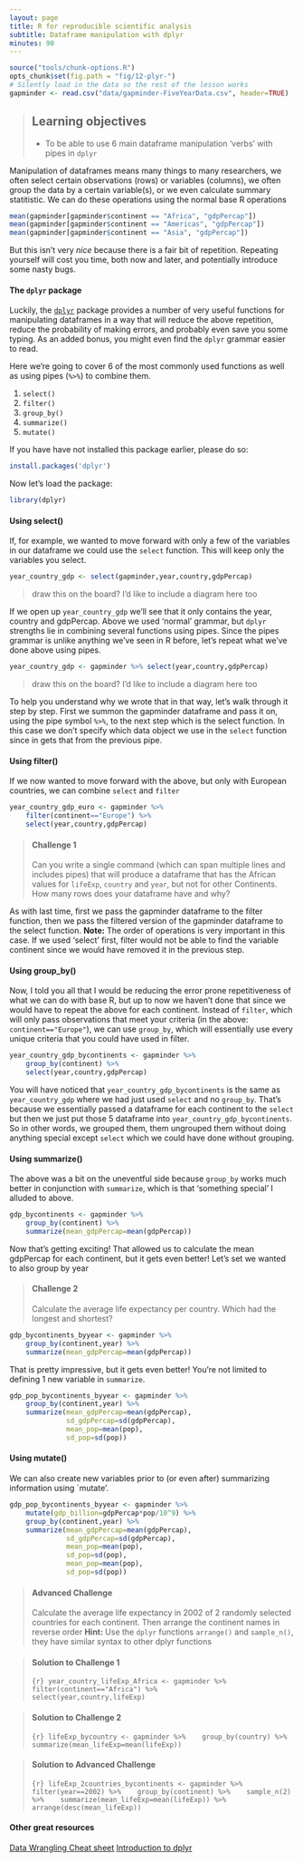 ```yaml
---
layout: page
title: R for reproducible scientific analysis
subtitle: Dataframe manipulation with dplyr
minutes: 90
---
```


```r
source("tools/chunk-options.R")
opts_chunk$set(fig.path = "fig/12-plyr-")
# Silently load in the data so the rest of the lesson works
gapminder <- read.csv("data/gapminder-FiveYearData.csv", header=TRUE)
```

> ## Learning objectives {.objectives}
>
> * To be able to use 6 main dataframe manipulation 'verbs' with pipes in `dplyr`
>

Manipulation of dataframes means many things to many researchers, we often select certain observations (rows) or variables (columns), we often group the data by a certain variable(s), or we even calculate summary statitistic. We can do these operations using the normal base R operations

```r
mean(gapminder[gapminder$continent == "Africa", "gdpPercap"])
mean(gapminder[gapminder$continent == "Americas", "gdpPercap"])
mean(gapminder[gapminder$continent == "Asia", "gdpPercap"])
```

But this isn't very *nice* because there is a fair bit of repetition. Repeating yourself will cost you time, both now and later, and potentially introduce some nasty bugs.

#### The `dplyr` package

Luckily, the [`dplyr`](https://cran.r-project.org/web/packages/dplyr/dplyr.pdf) package provides a number of very useful functions for manipulating dataframes in a way that will reduce the above repetition, reduce the probability of making errors, and probably even save you some typing. As an added bonus, you might even find the `dplyr` grammar easier to read.

Here we're going to cover 6  of the most commonly used functions as well as using pipes (`%>%`) to combine them. 

1. `select()`
2. `filter()`
3. `group_by()`
4. `summarize()`
5. `mutate()`

If you have have not installed this package earlier, please do so:

```r
install.packages('dplyr')
```

Now let's load the package:

```r
library(dplyr)
```

#### Using select()

If, for example, we wanted to move forward with only a few of the variables in our dataframe we could use the `select` function. This will keep only the variables you select.

```r
year_country_gdp <- select(gapminder,year,country,gdpPercap)
```

> draw this on the board? I'd like to include a diagram here too

If we open up `year_country_gdp` we'll see that it only contains the year, country and gdpPercap. Above we used 'normal' grammar, but `dplyr` strengths lie in combining several functions using pipes. Since the pipes grammar is unlike anything we've seen in R before, let's repeat what we've done above using pipes.

```r
year_country_gdp <- gapminder %>% select(year,country,gdpPercap)
```

> draw this on the board? I'd like to include a diagram here too

To help you understand why we wrote that in that way, let's walk through it step by step. First we summon the gapminder dataframe and pass it on, using the pipe symbol `%>%`, to the next step which is the select function. In this case we don't specify which data object we use in the `select` function since in gets that from the previous pipe.

#### Using filter()

If we now wanted to move forward with the above, but only with European countries, we can combine `select` and `filter`

```r
year_country_gdp_euro <- gapminder %>%
    filter(continent=="Europe") %>%
    select(year,country,gdpPercap)
```

> #### Challenge 1 {.challenge}
>
> Can you write a single command (which can span multiple lines and includes pipes) that will produce a dataframe that has the African values for `lifeExp`, `country` and `year`, but not for other Continents. 
>How many rows does your dataframe have and why?
>


As with last time, first we pass the gapminder dataframe to the filter function, then we pass the filtered version of the gapminder dataframe to the select function. **Note:** The order of operations is very important in this case. If we used 'select' first, filter would not be able to find the variable continent since we would have removed it in the previous step.

#### Using group_by()

Now, I told you all that I would be reducing the error prone repetitiveness of what we can do with base R, but up to now we haven't done that since we would have to repeat the above for each continent. Instead of `filter`, which will only pass observations that meet your criteria (in the above: `continent=="Europe"`), we can use `group_by`, which will essentially use every unique criteria that you could have used in filter.

```r
year_country_gdp_bycontinents <- gapminder %>%
    group_by(continent) %>%
    select(year,country,gdpPercap)
```
You will have noticed that `year_country_gdp_bycontinents` is the same as `year_country_gdp` where we had just used `select` and no `group_by`. That's because we essentially passed a dataframe for each continent to the `select` but then we just put those 5 dataframe into `year_country_gdp_bycontinents`. So in other words, we grouped them, them ungrouped them without doing anything special except `select` which we could have done without grouping.

#### Using summarize()

The above was a bit on the uneventful side because `group_by` works much better in conjunction with `summarize`, which is that 'something special' I alluded to above.

```r
gdp_bycontinents <- gapminder %>%
    group_by(continent) %>%
    summarize(mean_gdpPercap=mean(gdpPercap))
```


Now that's getting exciting! That allowed us to calculate the mean gdpPercap for each continent, but it gets even better! Let's set we wanted to also group by year

> #### Challenge 2 {.challenge}
>
> Calculate the average life expectancy per country. Which had the
> longest and shortest?
>

```r
gdp_bycontinents_byyear <- gapminder %>%
    group_by(continent,year) %>%
    summarize(mean_gdpPercap=mean(gdpPercap))
```

That is pretty impressive, but it gets even better! You're not limited to defining 1 new variable in `summarize`.

```r
gdp_pop_bycontinents_byyear <- gapminder %>%
    group_by(continent,year) %>%
    summarize(mean_gdpPercap=mean(gdpPercap),
              sd_gdpPercap=sd(gdpPercap),
              mean_pop=mean(pop),
              sd_pop=sd(pop))
```

#### Using mutate()

We can also create new variables prior to (or even after) summarizing information using `mutate'.
```r
gdp_pop_bycontinents_byyear <- gapminder %>%
    mutate(gdp_billion=gdpPercap*pop/10^9) %>%
    group_by(continent,year) %>%
    summarize(mean_gdpPercap=mean(gdpPercap),
              sd_gdpPercap=sd(gdpPercap),
              mean_pop=mean(pop),
              sd_pop=sd(pop),
              mean_pop=mean(pop),
              sd_pop=sd(pop))
```






> #### Advanced Challenge {.challenge}
> Calculate the average life expectancy in 2002 of 2 randomly selected countries for each continent. Then arrange the continent names in reverse order
> **Hint:** Use the `dplyr` functions `arrange()` and `sample_n()`, they have similar syntax to other dplyr functions
>

> #### Solution to Challenge 1 {.challenge}
>```{r}
>year_country_lifeExp_Africa <- gapminder %>%
>                            filter(continent=="Africa") %>%
>                            select(year,country,lifeExp)
> ```

> #### Solution to Challenge 2 {.challenge}
>```{r}
>lifeExp_bycountry <- gapminder %>%
>    group_by(country) %>%
>    summarize(mean_lifeExp=mean(lifeExp))
>```

> #### Solution to Advanced Challenge {.challenge}
>```{r}
>lifeExp_2countries_bycontinents <- gapminder %>% 
>    filter(year==2002) %>%
>    group_by(continent) %>%
>    sample_n(2) %>%
>    summarize(mean_lifeExp=mean(lifeExp)) %>%
>    arrange(desc(mean_lifeExp))
>```

#### Other great resources
[Data Wrangling Cheat sheet](https://www.rstudio.com/wp-content/uploads/2015/02/data-wrangling-cheatsheet.pdf)
[Introduction to dplyr](https://cran.rstudio.com/web/packages/dplyr/vignettes/introduction.html)